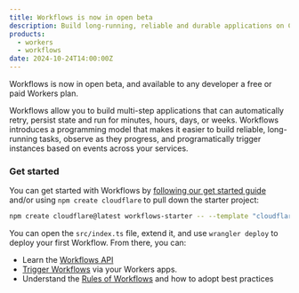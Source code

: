 ```yaml
---
title: Workflows is now in open beta
description: Build long-running, reliable and durable applications on Cloudflare Workers
products: 
  - workers
  - workflows
date: 2024-10-24T14:00:00Z
---
```



Workflows is now in open beta, and available to any developer a free or paid Workers plan.

Workflows allow you to build multi-step applications that can automatically retry, persist state and run for minutes, hours, days, or weeks. Workflows introduces a programming model that makes it easier to build reliable, long-running tasks, observe as they progress, and programatically trigger instances based on events across your services. 

### Get started

You can get started with Workflows by [following our get started guide](/workflows/get-started/guide/) and/or using `npm create cloudflare` to pull down the starter project:

```sh
npm create cloudflare@latest workflows-starter -- --template "cloudflare/workflows-starter"
```

You can open the `src/index.ts` file, extend it, and use `wrangler deploy` to deploy your first Workflow. From there, you can:

* Learn the [Workflows API](/workflows/build/workers-api/)
* [Trigger Workflows](/workflows/build/trigger-workflows/) via your Workers apps.
* Understand the [Rules of Workflows](/workflows/build/rules-of-workflows/) and how to adopt best practices

